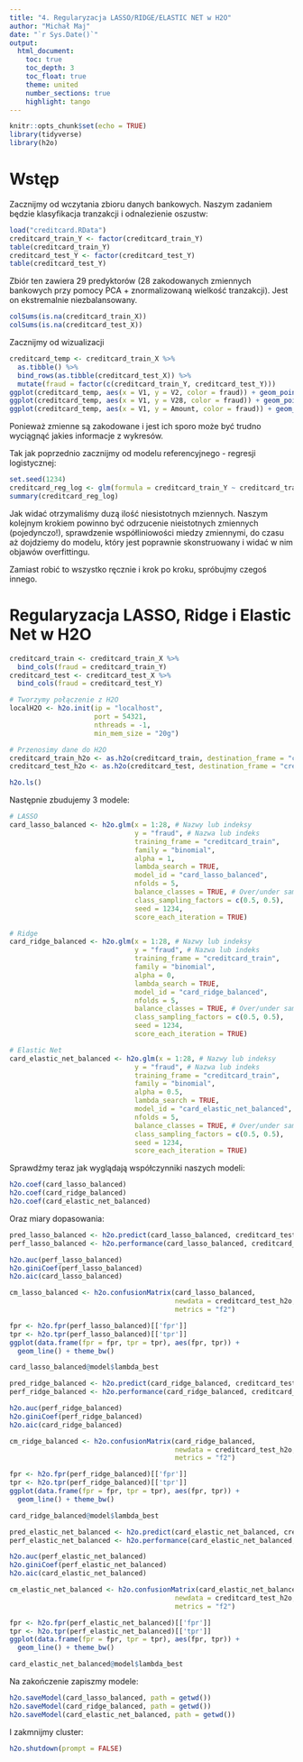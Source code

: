 ```yaml
---
title: "4. Regularyzacja LASSO/RIDGE/ELASTIC NET w H2O"
author: "Michał Maj"
date: "`r Sys.Date()`"
output:
  html_document:
    toc: true
    toc_depth: 3
    toc_float: true
    theme: united
    number_sections: true
    highlight: tango
---
```


```r
knitr::opts_chunk$set(echo = TRUE)
library(tidyverse)
library(h2o)
```

# Wstęp

Zacznijmy od wczytania zbioru danych bankowych. Naszym zadaniem będzie klasyfikacja tranzakcji i odnalezienie oszustw:

```r
load("creditcard.RData")
creditcard_train_Y <- factor(creditcard_train_Y)
table(creditcard_train_Y)
creditcard_test_Y <- factor(creditcard_test_Y)
table(creditcard_test_Y)
```

Zbiór ten zawiera 29 predyktorów (28 zakodowanych zmiennych bankowych przy pomocy PCA + znormalizowaną wielkość tranzakcji). Jest on ekstremalnie niezbalansowany.

```r
colSums(is.na(creditcard_train_X))
colSums(is.na(creditcard_test_X))
```

Zacznijmy od wizualizacji

```r
creditcard_temp <- creditcard_train_X %>%
  as.tibble() %>%
  bind_rows(as.tibble(creditcard_test_X)) %>%
  mutate(fraud = factor(c(creditcard_train_Y, creditcard_test_Y)))
ggplot(creditcard_temp, aes(x = V1, y = V2, color = fraud)) + geom_point() + theme_bw()
ggplot(creditcard_temp, aes(x = V1, y = V28, color = fraud)) + geom_point() + theme_bw()
ggplot(creditcard_temp, aes(x = V1, y = Amount, color = fraud)) + geom_point() + theme_bw()
```

Ponieważ zmienne są zakodowane i jest ich sporo może być trudno wyciągnąć jakies informacje z wykresów.

Tak jak poprzednio zacznijmy od modelu referencyjnego - regresji logistycznej:

```r
set.seed(1234)
creditcard_reg_log <- glm(formula = creditcard_train_Y ~ creditcard_train_X, family = binomial(link = "logit"))
summary(creditcard_reg_log)
```

Jak widać otrzymaliśmy duzą ilość niesistotnych mziennych. Naszym kolejnym krokiem powinno być odrzucenie nieistotnych zmiennych (pojedynczo!), sprawdzenie współliniowości miedzy zmiennymi, do czasu aż dojdziemy do modelu, który jest poprawnie skonstruowany i widać w nim objawów overfittingu. 

Zamiast robić to wszystko ręcznie i krok po kroku, spróbujmy czegoś innego.

# Regularyzacja LASSO, Ridge i Elastic Net w H2O

```r
creditcard_train <- creditcard_train_X %>%
  bind_cols(fraud = creditcard_train_Y)
creditcard_test <- creditcard_test_X %>%
  bind_cols(fraud = creditcard_test_Y)

# Tworzymy połączenie z H2O
localH2O <- h2o.init(ip = "localhost",
                     port = 54321,
                     nthreads = -1,
                     min_mem_size = "20g")

# Przenosimy dane do H2O
creditcard_train_h2o <- as.h2o(creditcard_train, destination_frame = "creditcard_train")
creditcard_test_h2o <- as.h2o(creditcard_test, destination_frame = "creditcard_test")

h2o.ls()
```

Następnie zbudujemy 3 modele:

```r
# LASSO
card_lasso_balanced <- h2o.glm(x = 1:28, # Nazwy lub indeksy
                               y = "fraud", # Nazwa lub indeks
                               training_frame = "creditcard_train",
                               family = "binomial",
                               alpha = 1,
                               lambda_search = TRUE,
                               model_id = "card_lasso_balanced",
                               nfolds = 5,
                               balance_classes = TRUE, # Over/under sampling
                               class_sampling_factors = c(0.5, 0.5),
                               seed = 1234,
                               score_each_iteration = TRUE)

# Ridge
card_ridge_balanced <- h2o.glm(x = 1:28, # Nazwy lub indeksy
                               y = "fraud", # Nazwa lub indeks
                               training_frame = "creditcard_train",
                               family = "binomial",
                               alpha = 0,
                               lambda_search = TRUE,
                               model_id = "card_ridge_balanced",
                               nfolds = 5,
                               balance_classes = TRUE, # Over/under sampling
                               class_sampling_factors = c(0.5, 0.5),
                               seed = 1234,
                               score_each_iteration = TRUE)

# Elastic Net
card_elastic_net_balanced <- h2o.glm(x = 1:28, # Nazwy lub indeksy
                               y = "fraud", # Nazwa lub indeks
                               training_frame = "creditcard_train",
                               family = "binomial",
                               alpha = 0.5,
                               lambda_search = TRUE,
                               model_id = "card_elastic_net_balanced",
                               nfolds = 5,
                               balance_classes = TRUE, # Over/under sampling
                               class_sampling_factors = c(0.5, 0.5),
                               seed = 1234,
                               score_each_iteration = TRUE)
```

Sprawdźmy teraz jak wyglądają współczynniki naszych modeli:

```r
h2o.coef(card_lasso_balanced)
h2o.coef(card_ridge_balanced)
h2o.coef(card_elastic_net_balanced)
```

Oraz miary dopasowania:

```r
pred_lasso_balanced <- h2o.predict(card_lasso_balanced, creditcard_test_h2o)
perf_lasso_balanced <- h2o.performance(card_lasso_balanced, creditcard_test_h2o)

h2o.auc(perf_lasso_balanced)
h2o.giniCoef(perf_lasso_balanced)
h2o.aic(card_lasso_balanced)

cm_lasso_balanced <- h2o.confusionMatrix(card_lasso_balanced,
                                         newdata = creditcard_test_h2o,
                                         metrics = "f2")

fpr <- h2o.fpr(perf_lasso_balanced)[['fpr']]
tpr <- h2o.tpr(perf_lasso_balanced)[['tpr']]
ggplot(data.frame(fpr = fpr, tpr = tpr), aes(fpr, tpr)) +
  geom_line() + theme_bw()

card_lasso_balanced@model$lambda_best

pred_ridge_balanced <- h2o.predict(card_ridge_balanced, creditcard_test_h2o)
perf_ridge_balanced <- h2o.performance(card_ridge_balanced, creditcard_test_h2o)

h2o.auc(perf_ridge_balanced)
h2o.giniCoef(perf_ridge_balanced)
h2o.aic(card_ridge_balanced)

cm_ridge_balanced <- h2o.confusionMatrix(card_ridge_balanced,
                                         newdata = creditcard_test_h2o,
                                         metrics = "f2")

fpr <- h2o.fpr(perf_ridge_balanced)[['fpr']]
tpr <- h2o.tpr(perf_ridge_balanced)[['tpr']]
ggplot(data.frame(fpr = fpr, tpr = tpr), aes(fpr, tpr)) +
  geom_line() + theme_bw()

card_ridge_balanced@model$lambda_best

pred_elastic_net_balanced <- h2o.predict(card_elastic_net_balanced, creditcard_test_h2o)
perf_elastic_net_balanced <- h2o.performance(card_elastic_net_balanced, creditcard_test_h2o)

h2o.auc(perf_elastic_net_balanced)
h2o.giniCoef(perf_elastic_net_balanced)
h2o.aic(card_elastic_net_balanced)

cm_elastic_net_balanced <- h2o.confusionMatrix(card_elastic_net_balanced,
                                         newdata = creditcard_test_h2o,
                                         metrics = "f2")

fpr <- h2o.fpr(perf_elastic_net_balanced)[['fpr']]
tpr <- h2o.tpr(perf_elastic_net_balanced)[['tpr']]
ggplot(data.frame(fpr = fpr, tpr = tpr), aes(fpr, tpr)) +
  geom_line() + theme_bw()

card_elastic_net_balanced@model$lambda_best
```

Na zakończenie zapiszmy modele:

```r
h2o.saveModel(card_lasso_balanced, path = getwd())
h2o.saveModel(card_ridge_balanced, path = getwd())
h2o.saveModel(card_elastic_net_balanced, path = getwd())
```

I zakmnijmy cluster:

```r
h2o.shutdown(prompt = FALSE)
```
